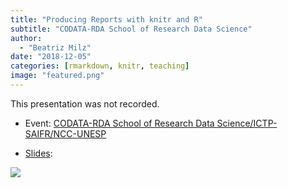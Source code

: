 ```yaml
---
title: "Producing Reports with knitr and R"
subtitle: "CODATA-RDA School of Research Data Science"
author: 
  - "Beatriz Milz"
date: "2018-12-05"
categories: [rmarkdown, knitr, teaching]
image: "featured.png"
---
```


This presentation was not recorded.

-   Event: [CODATA-RDA School of Research Data Science/ICTP-SAIFR/NCC-UNESP](https://www.ictp-saifr.org/2018-codata-rda-school-of-research-data-science/)


-   [Slides](https://beatrizmilz.github.io/CODATASP18_knitr/):


[![](featured.png){fig-align="center"}](https://beatrizmilz.github.io/CODATASP18_knitr/)
